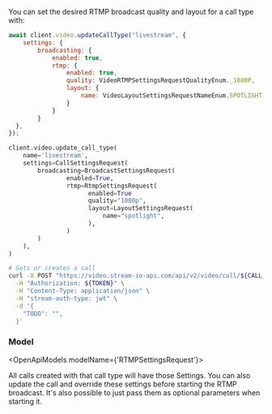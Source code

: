 

You can set the desired RTMP broadcast quality and layout for a call type with:

<Tabs groupId="examples">
<TabItem value="js" label="JavaScript">

```js
await client.video.updateCallType("livestream", {
    settings: {
        broadcasting: {
            enabled: true,
            rtmp: {
                enabled: true,
                quality: VideoRTMPSettingsRequestQualityEnum._1080P,
                layout: {
                    name: VideoLayoutSettingsRequestNameEnum.SPOTLIGHT,
                }
            }
        }
  },
});
```

</TabItem>
<TabItem value="py" label="Python">

```py
client.video.update_call_type(
    name='livestream',
    settings=CallSettingsRequest(
        broadcasting=BroadcastSettingsRequest(
		        enabled=True,
		        rtmp=RtmpSettingsRequest(
				      enabled=True
			          quality="1080p",
			          layout=LayoutSettingsRequest(
			              name="spotlight",
			          ),
		        )
        )
    ),
)
```

</TabItem>

<TabItem value="curl" label="cURL">

```bash
# Gets or creates a call
curl -X POST "https://video.stream-io-api.com/api/v2/video/call/${CALL_TYPE}/${CALL_ID}?api_key=${API_KEY}" \
  -H "Authorization: ${TOKEN}" \
  -H "Content-Type: application/json" \
  -H "stream-auth-type: jwt" \
  -d '{
    "TODO": "",
  }'
```

</TabItem>
</Tabs>

### Model

<OpenApiModels modelName={'RTMPSettingsRequest'}></OpenApiModels>

All calls created with that call type will have those Settings.
You can also update the call and override these settings before starting the RTMP broadcast.
It's also possible to just pass them as optional parameters when starting it.
